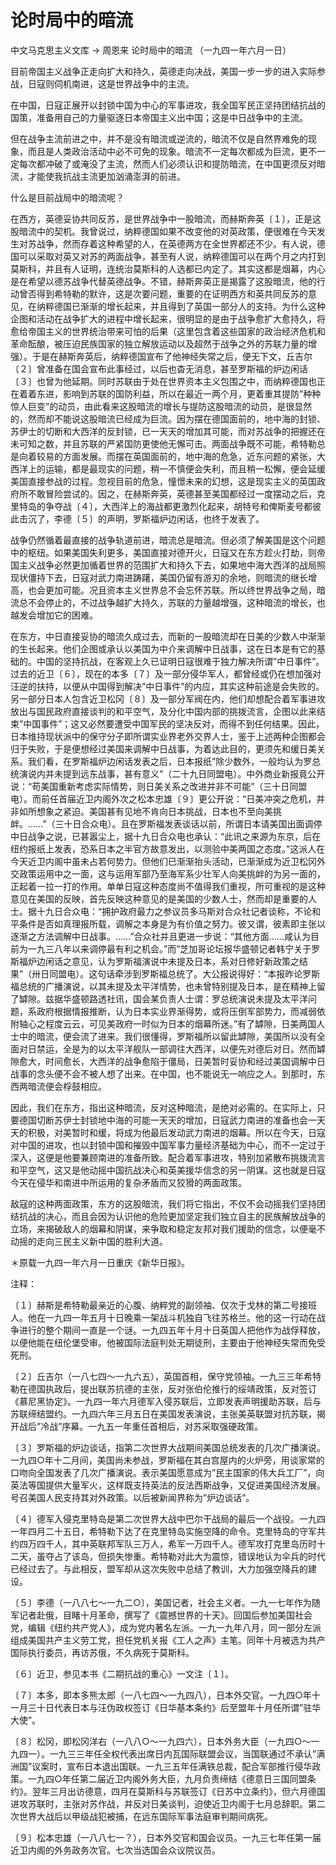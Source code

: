 # 论时局中的暗流

中文马克思主义文库 -> 周恩来
论时局中的暗流
（一九四一年六月一日）

目前帝国主义战争正走向扩大和持久，英德走向决战，美国一步一步的进入实际参战，日寇则伺机南进，这是世界战争中的主流。

在中国，日寇正展开以封锁中国为中心的军事进攻，我全国军民正坚持团结抗战的国策，准备用自己的力量驱逐日本帝国主义出中国；这是中日战争中的主流。

但在战争主流前进之中，并不是没有暗流或逆流的，暗流不仅是自然界难免的现象，而且是人类政治活动中必不可免的现象。暗流不一定每次都成为巨流，更不一定每次都冲破了或淹没了主流，然而人们必须认识和提防暗流，在中国更须反对暗流，才能使我抗战主流更加汹涌澎湃的前进。

什么是目前战局中的暗流呢？

在西方，英德妥协共同反苏，是世界战争中一股暗流，而赫斯奔英〔１〕，正是这股暗流中的契机。我曾说过，纳粹德国如果不改变他的对英政策，便很难在今天发生对苏战争，然而存着这种希望的人，在英德两方在全世界都还不少。有人说，德国可以采取对英又对苏的两面战争，甚至有人说，纳粹德国可以在两个月之内打到莫斯科，并且有人证明，连统治莫斯科的人选都已内定了。其实这都是烟幕，内心是在希望以德苏战争代替英德战争。不错，赫斯奔英正是揭露了这股暗流，他的行动曾否得到希特勒的默许，这是次要问题，重要的在证明西方和英共同反苏的意见，在纳粹德国已渐渐的增长起来，并且得到了英国一部分人的支持。为什么这种企图和活动在战争扩大的进程中增长起来，很明显的是由于战争愈扩大愈持久，将愈给帝国主义的世界统治带来可怕的后果（这里包含着这些国家的政治经济危机和革命酝酿，被压迫民族国家的独立解放运动以及超然于战争之外的苏联力量的增强）。于是在赫斯奔英后，纳粹德国宣布了他神经失常之后，便无下文，丘吉尔〔２〕曾准备在国会宣布此事经过，以后也杳无消息，甚至罗斯福的炉边闲话〔３〕也曾为他延期。同时苏联由于处在世界资本主义包围之中，而纳粹德国也正在着着东进，影响到苏联的国防利益，所以在最近一两个月，更着重其提防"种种惊人巨变"的动员，由此看来这股暗流的增长与提防这股暗流的动员，是很显然的，然而却不能说这股暗流已经成为巨流。因为摆在德国面前的，地中海的封锁、苏伊士的切断和大西洋的反封锁，已一天天的增加其可能，而对苏战争的把握还在未可知之数，并且苏联的严紧国防更使他无懈可击。两面战争既不可能，希特勒总是向着较易的方面发展。而摆在英国面前的，地中海的危急，近东问题的紧张，大西洋上的运输，都是最现实的问题，稍一不慎便会失利，而且稍一松懈，便会延缓美国直接参战的过程。忽视目前的危急，憧憬未来的幻想，这是现实主义的英国政府所不敢冒险尝试的。因之，在赫斯奔英，英德甚至美国都经过一度摆动之后，克里特岛的争夺战〔４〕，大西洋上的海战都更激烈化起来，胡特号和俾斯麦号都彼此击沉了，李德〔５〕的声明，罗斯福炉边闲话，也终于发表了。

战争仍然循着最直接的战争轨道前进，暗流总是暗流。但必须了解美国是这个问题中的枢纽。如果美国失利更多，美国直接对德开火，日寇又在东方趁火打劫，则帝国主义战争必然更加循着世界的范围扩大和持久下去，如果地中海大西洋的战局照现状僵持下去，日寇对武力南进踌躇，美国仍留有游刃的余地，则暗流的继长增高，也会更加可能。况且资本主义世界总不会忘怀苏联。所以终世界战争之局，暗流总不会停止的，不过战争越扩大持久，苏联的力量越增强，这种暗流的增长，也越发会增加它的困难。

在东方，中日直接妥协的暗流久成过去，而新的一股暗流却在日美的少数人中渐渐的生长起来。他们企图或承认以美国为中介来调解中日战事，这在日本是有它的基础的。中国的坚持抗战，在客观上久已证明日寇很难于独力解决所谓"中日事件"。过去的近卫〔６〕，现在的本多〔７〕及一部分侵华军人，都曾经或仍在想加强对汪逆的扶持，以便从中国得到解决"中日事件"的内应，其实这种前途是会失败的。另一部分日本人包含近卫松冈〔８〕及一部分军阀在内，他们却想配合着军事进攻放出与国民政府直接谈判的和平空气，及分化中国内部的挑拨流言，企图以此来结束"中国事件"；这又必然要遭受中国军民的坚决反对，而得不到任何结果。因此，日本维持现状派中的保守分子即所谓实业界老外交界人士，鉴于上述两种企图都会归于失败，于是便想经过美国来调解中日战事，为着达此目的，更须先和缓日美关系。我们看，在罗斯福炉边闲话发表之后，日本报纸"除少数外，一般均认为罗总统演说内并未提到远东战事，甚有意义"（二十九日同盟电）。中外商业新报竟公开说："苟美国重新考虑实际情势，则日美关系之改进并非不可能"（三十日同盟电）。而前任首届近卫内阁外次之松本忠雄〔９〕更公开说："日美冲突之危机，并非如所想象之紧迫。美国甚有见地不肯向日本挑战，日本也不至向美挑衅。......"（三十日合众电）。且在罗斯福发表谈话以前，所谓日本请美国出面调停中日战争之说，已甚嚣尘上，据十九日合众电也承认："此讯之来源为东京，后在纽约报纸上发表，恐系日本之半官方故意发出，以测验中美两国之态度。"这派人在今天近卫内阁中虽未占若何势力。但他们已渐渐抬头活动，已渐渐成为近卫松冈外交政策运用中之一面，这与运用军部乃至海军系少壮军人向美挑衅的为另一面的，正起着一拉一打的作用。单单日寇这种态度尚不值得我们重视，所可重视的是这种意见在美国的反映，首先反映这种意见的是美国的少数人士，然而却是重要的人士。据十九日合众电："拥护政府最力之参议员多马斯对合众社记者谈称，不论和平条件是否如真理报所载，调解之本身是为有价值之努力。彼又谓，彼素即主张以逐渐之方法调解中日战事。......"合众社并且更进一步说："其他方面......咸认为目前为一九三八年以来调停最有利之机会。"而"芝加哥论坛报华盛顿记者韩宁关于罗斯福炉边闲话之意见，认为罗斯福演说中未提及日本，系对日修好新政策之结果"（卅日同盟电）。这句话牵涉到罗斯福总统了。大公报说得好："本报昨论罗斯福总统的广播演说，以其未提及太平洋情势，也未曾特别提及日本，是在精神上留了罅隙。兹据华盛顿路透社讯，国会某负责人士谓：罗总统演说未提及太平洋问题，系政府根据情报推断，认为日本实业界渐得势，或将压倒军部势力，而减弱依附轴心之程度云云，可见美政府一时似为日本的烟幕所迷。"有了罅隙，日美两国人士中的暗流，便会流了进来。我们很懂得，罗斯福所以留此罅隙，美国所以没有全面对日禁运，全是为的以太平洋舰队一部调往大西洋，以便先对德后对日。然而罅隙愈大，时间愈长，大西洋的战争愈陷于僵局，日美暂时妥协和经过美国调解中日战事的念头便不会不被人想了出来。在中国，也不能说无一响应之人。到那时，东西两暗流便会桴鼓相应。

因此，我们在东方，指出这种暗流，反对这种暗流，是绝对必需的。在实际上，只要德国切断苏伊士封锁地中海的可能一天天的增加，日寇武力南进的准备也会一天天的积极，对美暂时和缓，将成为他最后发动武力南进的烟幕。所以在今天，日寇对中国的进攻，也以封锁中国和摧毁中国军事力量经济基础为中心，而不一定过于深入，这便是他要兼顾南进的准备所致。配合着军事进攻，特别加紧散布挑拨流言和平空气，这又是他动摇中国抗战决心和英美援华信念的另一阴谋。这也就是日寇今天在侵华和南进中所运用的复杂矛盾而又狡猾的两面政策。

敌寇的这种两面政策，东方的这股暗流，我们将它指出，不仅不会动摇我们坚持团结抗战的决心，而且会因为认识他的危险更加坚定我们独立自主的民族解放战争的立场，来揭破敌人的烟幕和阴谋，来争取和稳定友邦对我们援助的信念，以便毫不动摇的走向三民主义新中国的胜利大道。

＊原载一九四一年六月一日重庆《新华日报》。

注释：

〔１〕赫斯是希特勒最亲近的心腹、纳粹党的副领袖、仅次于戈林的第二号接班人。他在一九四一年五月十日晚乘一架战斗机独自飞往苏格兰。他的这一行动在战争进行的整个期间一直是一个谜。一九四五年十月十日英国人把他作为战俘释放，以便他能在纽伦堡受审。他被国际法庭判处无期徒刑，主要由于他神经失常而免受死刑。

〔２〕丘吉尔（一八七四～一九六五），英国首相，保守党领袖。一九三三年希特勒在德国执政后，提出联苏抗德的主张，反对张伯伦推行的绥靖政策，反对签订《慕尼黑协定》。一九四一年六月德军入侵苏联后，立即发表声明援助苏联，后与苏联缔结盟约。一九四六年三月五日在美国发表演说，主张美英联盟对抗苏联，揭开战后"冷战"序幕。一九五一年重任首相后，对苏采取强硬政策。

〔３〕罗斯福的炉边谈话，指第二次世界大战期间美国总统发表的几次广播演说。一九四○年十二月间，美国尚未参战，罗斯福在其白宫屋内的火炉旁，用谈家常的口吻向全国发表了几次广播演说。表示美国愿意成为"民主国家的伟大兵工厂"，向英法等国提供大量军火，这样既支持英法的反法西斯战争，又促进美国经济发展。号召美国人民支持其对外政策。以后被新闻界称为"炉边谈话"。

〔４〕德军入侵克里特岛是第二次世界大战中巴尔干战局的最后一个战役。一九四一年四月二十五日，希特勒下达了在克里特岛实施空降的命令。克里特岛的守军共约四万四千人，其中英联邦军队三万人，希军一万四千人。德军攻打克里岛历时十二天，虽夺占了该岛，但损失惨重。希特勒对此大为震惊，错误地认为伞兵的时代已经过去了。与此相反，盟军却从这次失败中总结了教训，大力加强空降兵的建设。

〔５〕李德（一八八七～一九二○〕，美国记者，社会主义者。一九一七年作为随军记者赴俄，目睹十月革命，撰写了《震撼世界的十天》。回国后参加美国社会党，编辑《纽约共产党人》，成为党内著名左派。一九一九年八月，同一部分左派组成美国共产主义劳工党，担任党机关报《工人之声》主笔。同年十月被选为共产国际执行委员，再访苏俄，不久病死于莫斯科。

〔６〕近卫，参见本书《二期抗战的重心》一文注〔１〕。

〔７〕本多，即本多熊太郎（一八七四～一九四八），日本外交官。一九四○年十一月三十日代表日本与汪伪政权签订《日华基本条约》后至盟年十月任所谓"驻华大使"。

〔８〕松冈，即松冈洋右（一八八○～一九四六），日本外务大臣（一九四○～一九四一）。一九三三年任全权代表出席日内瓦国际联盟会议，当国联通过不承认"满洲国"议案时，宣布日本退出国联。一九三五年任满铁总裁，配合军部推行侵华政策。一九四○年任第二届近卫内阁外务大臣，九月负责缔结《德意日三国同盟条约》。翌年三月出访德意，四月在莫斯科与苏联签订《日苏中立条约》，但六月德国进攻苏联时，主张对苏作战，并反对日美谈判，迫使近卫内阁于七月总辞职。第二次世界大战后以甲级战犯被捕，在远东国际军事法庭审判期间病死。

〔９〕松本忠雄（一八八七一？），日本外交官和国会议员。一九三七年任第一届近卫内阁的外务政务次官。七次当选国会众议院议员。

